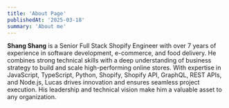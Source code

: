 ```yaml
---
title: 'About Page'
publishedAt: '2025-03-18'
summary: 'About me'
---
```


**Shang Shang** is a Senior Full Stack Shopify Engineer with over 7 years of experience in software development, e-commerce, and food delivery. He combines strong technical skills with a deep understanding of business strategy to build and scale high-performing online stores. With expertise in JavaScript, TypeScript, Python, Shopify, Shopify API, GraphQL, REST APIs, and Node.js, Lucas drives innovation and ensures seamless project execution. His leadership and technical vision make him a valuable asset to any organization.

<br />
